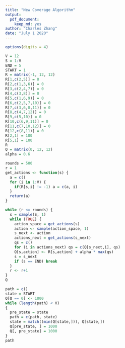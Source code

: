 ```yaml
---
title: "New Coverage Algorithm"
output: 
  pdf_document:
    keep_md: yes
author: "Charles Zhang"
date: "July 1 2020"
---
```


```r
options(digits = 4)
```
```r
V = 12
S = 1:V
END = 5
START = 1
R = matrix(-1, 12, 12)
R[1,c(2,5)] = 0
R[2,c(1,3,6)] = 0
R[3,c(2,4,7)] = 0
R[4,c(3,8)] = 0
R[5,c(1,6,9)] = 0
R[6,c(2,5,7,10)] = 0
R[7,c(3,6,8,11)] = 0
R[8,c(4,7,12)] = 0
R[9,c(5,10)] = 0
R[10,c(6,9,11)] = 0
R[11,c(7,10,12)] = 0
R[12,c(8,11)] = 0
R[2,1] = 100
R[5,1] = 100
R
Q = matrix(0, 12, 12)
alpha = 0.6
```
```r
rounds = 500
r = 1
get_actions <- function(s) {
  a = c()
  for (i in 1:V) {
    if(R[s,i] != -1) a = c(a, i)
  }
  return(a)
}
```
```r
while (r <= rounds) {
  s = sample(S, 1)
  while (TRUE) {
    action_space = get_actions(s)
    action <- sample(action_space, 1)
    s_next <- action
    actions_next = get_actions(s_next)
    qs = c()
    for (i in actions_next) qs = c(Q[s_next,i], qs)
    Q[s,action] <- R[s,action] + alpha * max(qs)
    s = s_next
    if (s == END) break
  }
  r <- r+1
}
Q
```
```r
path = c()
state = START
Q[Q == 0] <- 1000
while (length(path) < V)
{
  pre_state = state
  path = c(path, state)
  state = match((min(Q[state,])), Q[state,])
  Q[pre_state, ] = 1000
  Q[, pre_state] = 1000
}
path
```

